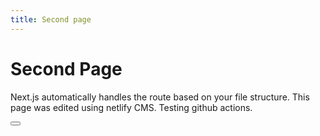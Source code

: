 ```yaml
---
title: Second page
---
```



# Second Page

Next.js automatically handles the route based on your file structure. This page was edited using netlify CMS. Testing github actions.

<Button label="Back to Home page" href="/" />
